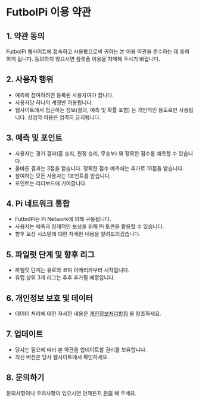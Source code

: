 # FutbolPi 이용 약관

## 1. 약관 동의

FutbolPi 웹사이트에 접속하고 사용함으로써 귀하는 본 이용 약관을 준수하는 데 동의하게 됩니다. 동의하지 않으시면 플랫폼 이용을 자제해 주시기 바랍니다.

## 2. 사용자 행위

- 예측에 참여하려면 등록된 사용자여야 합니다.
- 사용자당 하나의 계정만 허용됩니다.
- 웹사이트에서 접근하는 정보(결과, 예측 및 확률 포함) 는 개인적인 용도로만 사용됩니다. 상업적 이용은 엄격히 금지됩니다.

## 3. 예측 및 포인트

- 사용자는 경기 결과(홈 승리, 원정 승리, 무승부) 와 정확한 점수를 예측할 수 있습니다.
- 올바른 결과는 3점을 얻습니다. 정확한 점수 예측에는 추가로 10점을 받습니다.
- 참여하는 모든 사용자는 1포인트를 받습니다.
- 포인트는 리더보드에 기여합니다.

## 4. Pi 네트워크 통합

- FutbolPi는 Pi Network에 의해 구동됩니다.
- 사용자는 예측과 잠재적인 보상을 위해 Pi 토큰을 활용할 수 있습니다.
- 향후 보상 시스템에 대한 자세한 내용을 알려드리겠습니다.

## 5. 파일럿 단계 및 향후 리그

- 파일럿 단계는 유로와 코파 아메리카부터 시작됩니다.
- 유럽 ​​상위 3개 리그는 추후 추가될 예정입니다.

## 6. 개인정보 보호 및 데이터

- 데이터 처리에 대한 자세한 내용은 [개인정보처리방침](/ko/legal/privacy) 을 참조하세요.

## 7. 업데이트

- 당사는 필요에 따라 본 약관을 업데이트할 권리를 보유합니다.
- 최신 버전은 당사 웹사이트에서 확인하세요.

## 8. 문의하기

문의사항이나 우려사항이 있으시면 언제든지 [문의](/telegram) 해 주세요.
